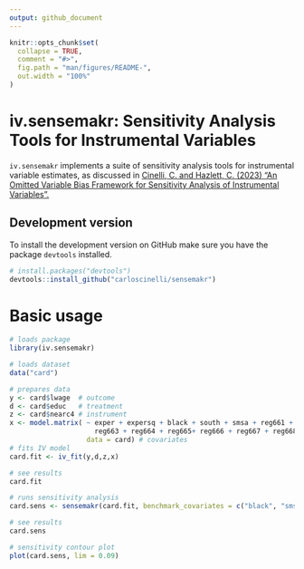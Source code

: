 ```yaml
---
output: github_document
---
```


<!-- README.md is generated from README.Rmd. Please edit that file -->

```r
knitr::opts_chunk$set(
  collapse = TRUE,
  comment = "#>",
  fig.path = "man/figures/README-",
  out.width = "100%"
)
```

# iv.sensemakr: Sensitivity Analysis Tools for Instrumental Variables

`iv.sensemakr` implements a suite of sensitivity analysis tools for instrumental variable estimates, as discussed in [Cinelli, C. and Hazlett, C. (2023) "An Omitted Variable Bias Framework for Sensitivity Analysis of Instrumental Variables".](https://carloscinelli.com/files/Cinelli%20and%20Hazlett%20(2020)%20-%20OVB%20for%20IV.pdf) 

##  Development version

To install the development version on GitHub make sure you have the package `devtools` installed.

```r
# install.packages("devtools") 
devtools::install_github("carloscinelli/sensemakr")
```

# Basic usage

```r
# loads package
library(iv.sensemakr)

# loads dataset
data("card")

# prepares data
y <- card$lwage  # outcome
d <- card$educ   # treatment
z <- card$nearc4 # instrument
x <- model.matrix( ~ exper + expersq + black + south + smsa + reg661 + reg662 +
                     reg663 + reg664 + reg665+ reg666 + reg667 + reg668 + smsa66,
                   data = card) # covariates
# fits IV model
card.fit <- iv_fit(y,d,z,x)

# see results
card.fit

# runs sensitivity analysis
card.sens <- sensemakr(card.fit, benchmark_covariates = c("black", "smsa"))

# see results
card.sens

# sensitivity contour plot
plot(card.sens, lim = 0.09)
```

